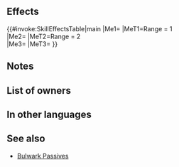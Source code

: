 {{Passive
|name=Detailed Report
|type=B
|exclusive=1
|canUseMove={{MoveList|All}}
|canUseWeapon={{WeaponList|All}}
|1effect=Foes with Range = 1 cannot move through spaces adjacent to unit. (Does not affect foes with Pass skills.)<br><br>Foes with Range = 2 cannot move through spaces within 2 spaces of unit. (Does not affect foes with Pass skills.)<br><br>Foes cannot warp into spaces within 4 spaces of unit. (Does not affect foes with Pass skills or warp effects from structures, like camps and fortresses in Rival Domains.)
|intID=2710
|sort=582
|effectRange=4
|value=8
|timingID=9
|abilityID=39
|randomTimestamp=2021-09-17T07:00:00Z
|randomMinLv=31
|properties=random_owner
|1name=Detailed Report
|1tagid=SID_異常なしであります
|1required=-
|1cost=300
}}
==Effects==
{{#invoke:SkillEffectsTable|main
|Me1={{Eft|Obstruct|[[adjacent]] to {{Tgt|Unit}}}}
|MeT1=Range = 1<br>{{Tgt|Foes}}
|Me2={{Eft|Obstruct|[[within 2 spaces]] of {{Tgt|Unit}}}}
|MeT2=Range = 2<br>{{Tgt|Foes}}
|Me3={{Eft|Prevent Warp|[[within 4 spaces]] of {{Tgt|Unit}}}}
|MeT3={{Tgt|Foes}}
}}

==Notes==
{{Obstruct notes|preventWarp=1}}
==List of owners==
{{Skill Hero List}}
==In other languages==
{{OtherLanguages
|japanese=異常なしであります
|german=Statusbericht
|spanishEU=Informe concreto
|spanishLA=Informe concreto
|french=Rapport détaillé
|italian=Rapporto
|chineseTW=毫無異狀
|portuguese=Relatório integral
}}
==See also==
{{See also skills|cond=Description LIKE '%foe%cannot move through spaces%unit%' AND WikiName NOT LIKE '%Bulwark%' OR Description LIKE '%foe%cannot warp into spaces within%spaces of unit%'|columns=3}}
* [[Skill families#Bulwark|Bulwark Passives]]
{{Passives Navbox|B}}